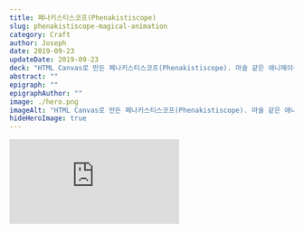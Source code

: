 ```yaml
---
title: 페나키스티스코프(Phenakistiscope)
slug: phenakistiscope-magical-animation
category: Craft
author: Joseph
date: 2019-09-23
updateDate: 2019-09-23
deck: "HTML Canvas로 만든 페나키스티스코프(Phenakistiscope). 마술 같은 애니메이션."
abstract: ""
epigraph: ""
epigraphAuthor: ""
image: ./hero.png
imageAlt: "HTML Canvas로 만든 페나키스티스코프(Phenakistiscope). 마술 같은 애니메이션."
hideHeroImage: true
---
```



<div style={{ padding: '0 0 2rem 0' }}>
  <Phenakistiscope />
</div>

<div style={{ textAlign: 'center' }}>
  <iframe
    src="https://archive.org/embed/78_1-come-away-death-twelfth-night-2-take-oh-take-those-lips-away-measure-fo_gbia0058126a"
    frameborder="0"
    webkitallowfullscreen="true"
    mozallowfullscreen="true"
    style={{
      overflow: 'hidden',
      margin: '2rem auto 0',
      height: '50px',
    }}
  />
</div>

웹서핑 중에 우연히 마술 같은 동영상 하나를 보았다. 앞면이 온통 글자로 뒤덮힌 LP를 재생하는 영상이었는데, LP가 속도를 붙여 빙글빙글 돌아가자 글자들이 마치 살아난 것처럼 움직이기 시작했다. 눈으로 보면서도 머리로는 무슨 일이 벌어지고 있는 건지 이해할 수가 없어서 화면만 뚫어져라 쳐다보았다. 한참 후에야 오래된 애니메이션 기법인 페나키스티스코프(Phenakistiscope)라는 댓글의 설명 덕분에 겨우 헤어나올 수 있었다.

페나키스티스코프는 1832년 벨기에의 물리학자 Joseph Plateau와 그의 아들에 의해 소개되었다. 방사형으로 놓인 이미지들과 가장자리에 작은 조리개 구멍들이 일정 간격으로 배치된 원형판을 돌려서 움직임이 일어나는 착시를 일으키는 것이다. 아무리 봐도 단순한 작동 방식에 비해 그 효과가 대단하다. 이에 비해 고도로 발달한 현대 만화나 영화를 보면서도 신기하다는 생각을 한 적이 없었다. 그런데 더 원시적인 형태가 오히려 마술적으로 느껴지는 건 왜인지 모르겠다.

위는 그 영상을 보고 HTML Canvas로 페나키스티스코프, 혹은 그와 유사한 것을 만든 것이다. 원판에는 「come away death twelfth night」라고 씌여있다. 움직이는 효과를 위해서 조명을 빠르게 깜빡여야 된다는 얘기가 있고, [위키피디아](https://en.wikipedia.org/wiki/Phenakistiscope)의 설명에는 조리개 구멍에 대한 언급이 있다. 햐지만 이미 빠르게 깜빡이고 있는 모니터 스크린의 특성 때문인지 다른 장치 없이 원판을 돌리는 것만으로도 충분한 착시가 만들어졌다. 소프트웨어로 구현된 페나키스티스코프에는 왜곡이나 깜빡거림이 없고, 실제 장치의 결과물과는 다르다고 한다.

Phenakistiscope로 검색하면 오래된 원판들과 그걸로 만든 감탄스러운 동영상들이 많이 나온다. 아래 그림은 [미국 의회 도서관(Library of Congress)](https://www.loc.gov/search/?fa=subject%3Aoptical+illusions&dates=1800-1899&st=list)에서 찾은 오래된 원판들인데, 클릭하면 움직인다. 위의 것처럼 실제로 회전시키진 않고, 각도만 변경해 GIF 같은 애니메이션 효과가 나도록 했다.

<div style={{ paddingnTop: '3rem', display: 'flex' }}>
  <Example1 filename="1.jpg" nFrames={10} />
  <Example1 filename="2.jpg" nFrames={12} />
</div>
<div style={{ display: 'flex' }}>
  <Example1 filename="3.jpg" nFrames={10} />
  <Example1 filename="4.jpg" nFrames={10} />
</div>
